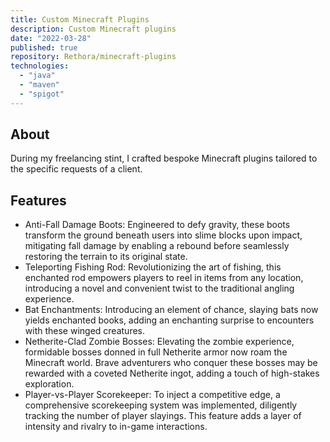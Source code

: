 ```yaml
---
title: Custom Minecraft Plugins
description: Custom Minecraft plugins
date: "2022-03-28"
published: true
repository: Rethora/minecraft-plugins
technologies:
  - "java"
  - "maven"
  - "spigot"
---
```


## About

During my freelancing stint, I crafted bespoke Minecraft plugins tailored to the specific requests of a client.

## Features

- Anti-Fall Damage Boots: Engineered to defy gravity, these boots transform the ground beneath users into slime blocks upon impact, mitigating fall damage by enabling a rebound before seamlessly restoring the terrain to its original state.
- Teleporting Fishing Rod: Revolutionizing the art of fishing, this enchanted rod empowers players to reel in items from any location, introducing a novel and convenient twist to the traditional angling experience.
- Bat Enchantments: Introducing an element of chance, slaying bats now yields enchanted books, adding an enchanting surprise to encounters with these winged creatures.
- Netherite-Clad Zombie Bosses: Elevating the zombie experience, formidable bosses donned in full Netherite armor now roam the Minecraft world. Brave adventurers who conquer these bosses may be rewarded with a coveted Netherite ingot, adding a touch of high-stakes exploration.
- Player-vs-Player Scorekeeper: To inject a competitive edge, a comprehensive scorekeeping system was implemented, diligently tracking the number of player slayings. This feature adds a layer of intensity and rivalry to in-game interactions.
